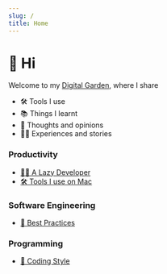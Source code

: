 ```yaml
---
slug: /
title: Home
---
```


# 👋 Hi

Welcome to my [Digital Garden](https://joelhooks.com/digital-garden/), where I share

- 🛠 Tools I use
- 📚 Things I learnt
- 💭 Thoughts and opinions
- 👨‍💻 Experiences and stories

### Productivity

- [👨‍💻 A Lazy Developer](productivity/lazy-developer)
- [🛠 Tools I use on Mac](category/-mac)

### Software Engineering

- [💭 Best Practices](software-engineering/best-practices)

### Programming

- [💭 Coding Style](programming/coding-style)

